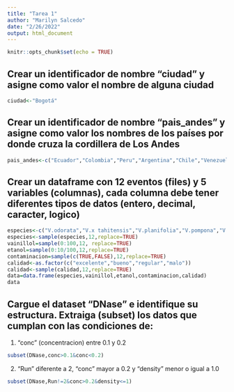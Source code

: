 ```yaml
---
title: "Tarea 1"
author: "Marilyn Salcedo"
date: "2/26/2022"
output: html_document
---
```


```r
knitr::opts_chunk$set(echo = TRUE)
```

## Crear un identificador de nombre "ciudad" y asigne como valor el nombre de alguna ciudad
```r
ciudad<-"Bogotá"
```
## Crear un identificador de nombre "pais_andes" y asigne como valor los nombres de los países por donde cruza la cordillera de Los Andes

```r
pais_andes<-c("Ecuador","Colombia","Peru","Argentina","Chile","Venezuela","Bolivia")
```
## Crear un dataframe con 12 eventos (files) y 5 variables (columnas), cada columna debe tener diferentes tipos de datos (entero, decimal, caracter, logico)
```r
especies<-c("V.odorata","V.x tahitensis","V.planifolia","V.pompona","V.abundiflora")
especies<-sample(especies,12,replace=TRUE)
vainillol=sample(0:100,12, replace=TRUE)
etanol=sample(0:10/100,12,replace=TRUE)
contaminacion=sample(c(TRUE,FALSE),12,replace=TRUE)
calidad<-as.factor(c("excelente","bueno","regular","malo"))
calidad<-sample(calidad,12,replace=TRUE)
data=data.frame(especies,vainillol,etanol,contaminacion,calidad)
data
```
## Cargue el dataset "DNase" e identifique su estructura. Extraiga (subset) los datos que cumplan con las condiciones de:

1. "conc" (concentracion) entre 0.1 y 0.2

```r
subset(DNase,conc>0.1&conc<0.2)
```

2. "Run" diferente a 2, "conc" mayor a 0.2 y "density" menor o igual a 1.0

```r
subset(DNase,Run!=2&conc>0.2&density<=1)
```
